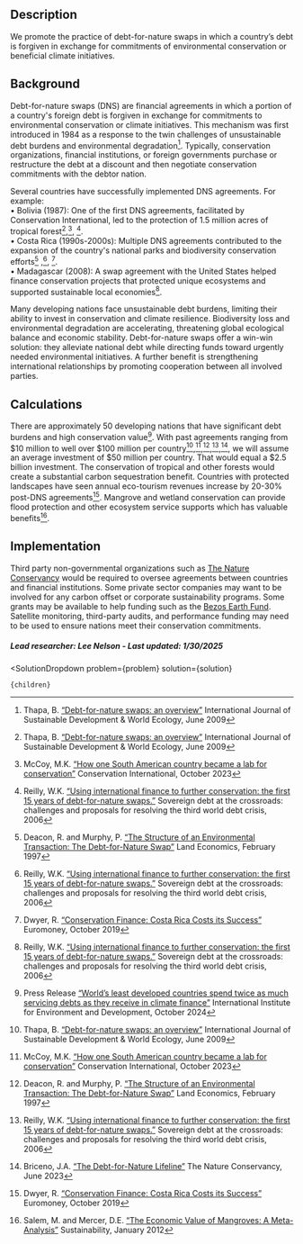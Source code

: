 

## Description
We promote the practice of debt-for-nature swaps in which a country’s debt is forgiven in exchange for commitments of environmental conservation or beneficial climate initiatives.


## Background
Debt-for-nature swaps (DNS) are financial agreements in which a portion of a country's foreign debt is forgiven in exchange for commitments to environmental conservation or climate initiatives. This mechanism was first introduced in  1984 as a response to the twin challenges of unsustainable debt burdens and environmental degradation[^”1”]. Typically, conservation organizations, financial institutions, or foreign governments purchase or restructure the debt at a discount and then negotiate conservation commitments with the debtor nation.

Several countries have successfully implemented DNS agreements. For example:  
•	Bolivia (1987): One of the first DNS agreements, facilitated by Conservation International, led to the protection of 1.5 million acres of tropical forest[^”1”],[^”2”], [^”4”].  
•	Costa Rica (1990s-2000s): Multiple DNS agreements contributed to the expansion of the country's national parks and biodiversity conservation efforts[^”3”] ,[^”4”], [^”7”].  
•	Madagascar (2008): A swap agreement with the United States helped finance conservation projects that protected unique ecosystems and supported sustainable local economies[^”4”].

Many developing nations face unsustainable debt burdens, limiting their ability to invest in conservation and climate resilience. Biodiversity loss and environmental degradation are accelerating, threatening global ecological balance and economic stability. Debt-for-nature swaps offer a win-win solution: they alleviate national debt while directing funds toward urgently needed environmental initiatives. A further benefit is strengthening international relationships by promoting cooperation between all involved parties.


## Calculations
There are  approximately 50 developing nations that have significant debt burdens and high conservation value[^”5”].
With past agreements ranging from $10 million to well over $100 million per country[^”1”],[^”2”],[^”3”],[^”4”],[^”6”], we will assume an average investment of $50 million per country. That would equal a $2.5 billion investment.
The conservation of tropical and other forests would create a substantial carbon sequestration benefit. 
Countries with protected landscapes have seen annual eco-tourism revenues increase by 20-30% post-DNS agreements[^”7”].
Mangrove and wetland conservation can provide flood protection and other ecosystem service supports which has valuable benefits[^”8”].


## Implementation
Third party non-governmental organizations such as [The Nature Conservancy]( https://www.nature.org/) would be required to oversee agreements between countries and financial institutions. Some private sector companies may want to be involved for any carbon offset or corporate sustainability programs. Some grants may be available to help funding such as the [Bezos Earth Fund]( https://www.bezosearthfund.org/). Satellite monitoring, third-party audits, and performance funding may need to be used to ensure nations meet their conservation commitments.

##### Lead researcher: Lee Nelson - Last updated: 1/30/2025
[^”1”]: Thapa, B. [“Debt-for-nature swaps: an overview”]( https://doi.org/10.1080/13504509809469990) International Journal of Sustainable Development & World Ecology, June 2009

[^”2”]: McCoy, M.K. [“How one South American country became a lab for conservation”]( https://www.conservation.org/blog/how-one-south-american-country-became-a-lab-for-conservation) Conservation International, October 2023

[^”3”]: Deacon, R. and Murphy, P. [“The Structure of an Environmental Transaction: The Debt-for-Nature Swap”]( https://doi.org/10.2307/3147074) Land Economics, February 1997

[^”4”]: Reilly, W.K. [“Using international finance to further conservation: the first 15 years of debt-for-nature swaps.”]( https://www.google.com/books/edition/Sovereign_Debt_at_the_Crossroads/HuPwt987R7gC?hl=en&gbpv=1&dq=debt+for+nature+swap+madagascar&pg=PA197&printsec=frontcover) Sovereign debt at the crossroads: challenges and proposals for resolving the third world debt crisis, 2006

[^”5”]: Press Release [“World’s least developed countries spend twice as much servicing debts as they receive in climate finance”]( https://www.iied.org/worlds-least-developed-countries-spend-twice-much-servicing-debts-they-receive-climate-finance) International Institute for Environment and Development, October 2024

[^”6”]: Briceno, J.A. [“The Debt-for-Nature Lifeline”]( https://www.nature.org/en-us/what-we-do/our-insights/perspectives/debt-for-nature-lifeline/) The Nature Conservancy, June 2023

[^”7”]: Dwyer, R. [“Conservation Finance: Costa Rica Costs its Success”]( https://www.euromoney.com/article/b1hhymxdycwtkz/conservation-finance-costa-rica-costs-its-success) Euromoney, October 2019

[^”8”]: Salem, M. and Mercer, D.E. [“The Economic Value of Mangroves: A Meta-Analysis”]( https://doi.org/10.3390/su4030359) Sustainability, January 2012

  <SolutionDropdown 
    problem={problem} 
    solution={solution}
  >
    {children}
  </SolutionDropdown>